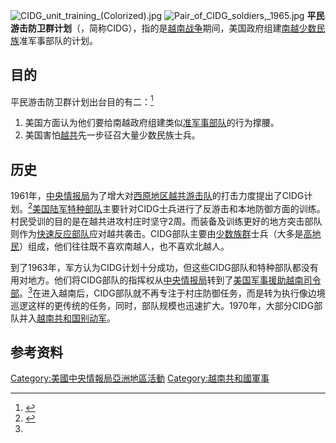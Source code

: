[[File:CIDG_unit_training_(Colorized).jpg|thumb]]
[[File:Pair_of_CIDG_soldiers,_1965.jpg|thumb]]
'''平民游击防卫群计划'''（{{Lang-en|Civilian Irregular Defense Group program}}，简称CIDG），指的是[[越南战争|越南战争]]期间，美国政府组建[[越南共和国|南越]][[少数民族|少数民族]]准军事部队的计划。

== 目的 ==
平民游击防卫群计划出台目的有二：<ref>{{Cite web|title=U.S. Army Special Forces, 1961-1971 - U.S. Army Center of Military History|url=https://history.army.mil/html/books/090/90-23-1/index.html|accessdate=2020-01-14|work=history.army.mil|archive-date=2019-07-12|archive-url=https://web.archive.org/web/20190712164407/https://history.army.mil/html/books/090/90-23-1/index.html|dead-url=no}}</ref>

# 美国方面认为他们要给南越政府组建类似[[准军事部队|准军事部队]]的行为撑腰。
# 美国害怕[[越南南方民族解放陣線|越共]]先一步征召大量少数民族士兵。

== 历史 ==
1961年，[[中央情报局|中央情报局]]为了增大对[[西原|西原地区]][[越南南方民族解放陣線|越共游击队]]的打击力度提出了CIDG计划。<ref name=nagl>{{Cite book|url=https://books.google.com/books?id=Yk8pRw57ctMC|publisher=University of Chicago Press|date=2005|isbn=978-0-226-56770-9|language=en|first=John A.|last=Nagl|title=Learning to Eat Soup with a Knife: Counterinsurgency Lessons from Malaya and Vietnam|access-date=2020-01-14|archive-date=2021-03-19|archive-url=https://web.archive.org/web/20210319042930/https://books.google.com/books?id=Yk8pRw57ctMC}}</ref>[[美国陆军特种部队|美国陆军特种部队]]主要针对CIDG士兵进行了反游击和本地防御方面的训练。村民受训的目的是在越共进攻村庄时坚守2周。而装备及训练更好的地方突击部队则作为[[快速反应部队|快速反应部队]]应对越共袭击。CIDG部队主要由[[少数族群|少数族群]]士兵（大多是[[越南高地民族|高地民]]）组成，他们往往既不喜欢南越人，也不喜欢北越人。

到了1963年，军方认为CIDG计划十分成功，但这些CIDG部队和特种部队都没有用对地方。他们将CIDG部队的指挥权从[[中央情报局|中央情报局]]转到了[[美国军事援助越南司令部|美国军事援助越南司令部]]。<ref name=nagl />在{{le|美国陆军特种部队第5作战群|5th Special Forces Group}}进入越南后，CIDG部队就不再专注于村庄防御任务，而是转为执行像边境巡逻这样的更传统的任务，同时，部队规模也迅速扩大。1970年，大部分CIDG部队并入[[越南共和国别动军|越南共和国别动军]]。

== 参考资料 ==
{{Reflist}}
[[Category:美國中央情報局亞洲地區活動|Category:美國中央情報局亞洲地區活動]]
[[Category:越南共和國軍事|Category:越南共和國軍事]]
{{越南共和國軍}}